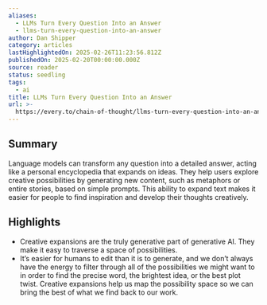 ```yaml
---
aliases:
  - LLMs Turn Every Question Into an Answer
  - llms-turn-every-question-into-an-answer
author: Dan Shipper
category: articles
lastHighlightedOn: 2025-02-26T11:23:56.812Z
publishedOn: 2025-02-20T00:00:00.000Z
source: reader
status: seedling
tags:
  - ai
title: LLMs Turn Every Question Into an Answer
url: >-
  https://every.to/chain-of-thought/llms-turn-every-question-into-an-answer-e44c1bb4-b8d5-42a1-9335-38c0bfd2c856
---
```

## Summary

Language models can transform any question into a detailed answer, acting like a personal encyclopedia that expands on ideas. They help users explore creative possibilities by generating new content, such as metaphors or entire stories, based on simple prompts. This ability to expand text makes it easier for people to find inspiration and develop their thoughts creatively.

## Highlights

- Creative expansions are the truly generative part of generative AI. They make it easy to traverse a space of possibilities.
- It’s easier for humans to edit than it is to generate, and we don’t always have the energy to filter through all of the possibilities we might want to in order to find the precise word, the brightest idea, or the best plot twist. Creative expansions help us map the possibility space so we can bring the best of what we find back to our work.
